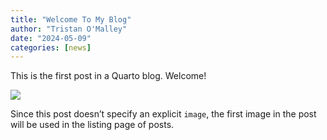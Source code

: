 ```yaml
---
title: "Welcome To My Blog"
author: "Tristan O'Malley"
date: "2024-05-09"
categories: [news]
---
```


This is the first post in a Quarto blog. Welcome!

![](thumbnail.jpg)

Since this post doesn't specify an explicit `image`, the first image in the post will be used in the listing page of posts.
